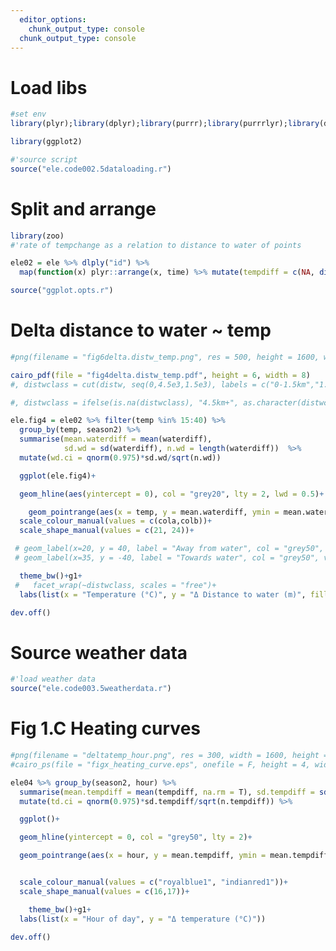 ```yaml
---
  editor_options:
    chunk_output_type: console
  chunk_output_type: console
---
```


# Load libs

```r
#set env
library(plyr);library(dplyr);library(purrr);library(purrrlyr);library(data.table);library(lubridate);library(tidyr)

library(ggplot2)
```

```r
#'source script
source("ele.code002.5dataloading.r")
```

# Split and arrange

```r
library(zoo)
#'rate of tempchange as a relation to distance to water of points

ele02 = ele %>% dlply("id") %>%
  map(function(x) plyr::arrange(x, time) %>% mutate(tempdiff = c(NA, diff(temp, lag = 1)), waterdiff = c(diff(distw, lag = 1), NA))) %>% bind_rows() %>% filter(waterdiff > -5e3, waterdiff < 5e3)
```

```r
source("ggplot.opts.r")

```

# Delta distance to water ~ temp

```r

#png(filename = "fig6delta.distw_temp.png", res = 500, height = 1600, width = 1600)

cairo_pdf(file = "fig4delta.distw_temp.pdf", height = 6, width = 8)
#, distwclass = cut(distw, seq(0,4.5e3,1.5e3), labels = c("0-1.5km","1.5-3.0km","3.0-4.5km"))

#, distwclass = ifelse(is.na(distwclass), "4.5km+", as.character(distwclass))

ele.fig4 = ele02 %>% filter(temp %in% 15:40) %>%
  group_by(temp, season2) %>%
  summarise(mean.waterdiff = mean(waterdiff),
            sd.wd = sd(waterdiff), n.wd = length(waterdiff))  %>%
  mutate(wd.ci = qnorm(0.975)*sd.wd/sqrt(n.wd))

  ggplot(ele.fig4)+

  geom_hline(aes(yintercept = 0), col = "grey20", lty = 2, lwd = 0.5)+

    geom_pointrange(aes(x = temp, y = mean.waterdiff, ymin = mean.waterdiff-wd.ci, ymax = mean.waterdiff+wd.ci, col = season2, shape = season2), position = position_dodge(width = 0.7), fatten = 10, lty = 1, fill = "white", stroke = 0.7, lwd = 0.2)+
  scale_colour_manual(values = c(cola,colb))+
  scale_shape_manual(values = c(21, 24))+

 # geom_label(x=20, y = 40, label = "Away from water", col = "grey50", hjust = "inward", vjust = "inward")+
 # geom_label(x=35, y = -40, label = "Towards water", col = "grey50", vjust = "inward")+

  theme_bw()+g1+
 #   facet_wrap(~distwclass, scales = "free")+
  labs(list(x = "Temperature (°C)", y = "Δ Distance to water (m)", fill = "Season", shape = "Season", colour = "Season"))#+ylim(-25,30)+xlim(15,40)

dev.off()
```

# Source weather data

```r
#'load weather data
source("ele.code003.5weatherdata.r")
```


# Fig 1.C Heating curves

```r
#png(filename = "deltatemp_hour.png", res = 300, width = 1600, height = 1600)
#cairo_ps(file = "figx_heating_curve.eps", onefile = F, height = 4, width = 4)

ele04 %>% group_by(season2, hour) %>%
  summarise(mean.tempdiff = mean(tempdiff, na.rm = T), sd.tempdiff = sd(tempdiff, na.rm = T), n.tempdiff = length(tempdiff)) %>%
  mutate(td.ci = qnorm(0.975)*sd.tempdiff/sqrt(n.tempdiff)) %>%

  ggplot()+

  geom_hline(yintercept = 0, col = "grey50", lty = 2)+

  geom_pointrange(aes(x = hour, y = mean.tempdiff, ymin = mean.tempdiff-td.ci, ymax = mean.tempdiff+td.ci, col = season2, shape = season2), fatten = 5, position = position_dodge(width = 0.7))+


  scale_colour_manual(values = c("royalblue1", "indianred1"))+
  scale_shape_manual(values = c(16,17))+

    theme_bw()+g1+
  labs(list(x = "Hour of day", y = "Δ temperature (°C)"))

dev.off()
```
